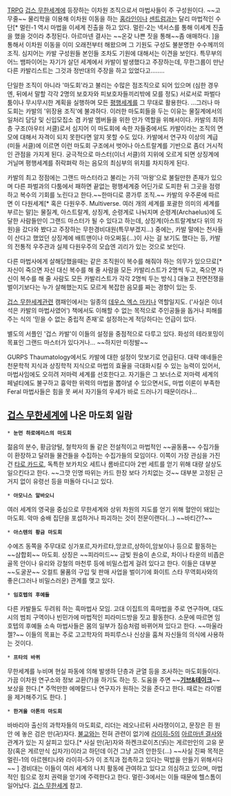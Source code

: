 [[TRPG]] [[겁스 무한세계]]에 등장하는 이차원 조직으로서 마법사들이 주 구성원이다. ~~고무줄~~ 물리학을 이용해 이차원 이동을 하는 [[홈라인]]이나 [[센트럼]]과는 달리 마법적인 수단[* 멀린-1 역시 마법을 이세계 진출을 하고 있다. 멀린-2는 넥서스를 통해 이세계 진출을 했을 것이라 추정된다. 아르마넨 결사는 ~~온갖 나쁜 짓을 통해~~좀 애매하다. ]을 통해서 이차원 이동을 이미 오래전부터 해왔으며 그 기원도 구성도 불분명한 수수께끼의 조직. 심지어는 카발 구성원들 본인들 조차도 기원에 대해서는 이견을 보인다. 특무부의 어느 뱀파이어는 자기가 살던 세계에서 카발이 발생했다고 주장하는데, 무한그룹이 만난 다른 카발리스트는 그것과 정반대의 주장을 하고 있었다고........ 

단일한 조직이 아니라 '마도회'라고 불리는 수많은 점조직으로 되어 있으며 (심한 경우엔, 뒤에서 말할 각각 2명의 보호자와 피보호자들끼리밖에 모를 정도) 서로서로 파벌다툼이나 무시무시한 계획을 실행하며 모든 [[평행세계]]를 그 무대로 활용한다.
...그러나 마도회는 카발의 '위장용 조직'에 불과하다. 이러한 마도회들을 두는 이유는 물질계에서의 일처리 담당 및 신입모집소 겸 카발 멤버들을 위한 안가 역할을 위해서이다. 카발의 최하층 구조(아우터 서클)로서 심지어 이 마도회에 속한 자들중에서도 카발이라는 조직의 면모에 대해서 자격이 되지 못한다면 알지 못할 수도 있다. 카발에서 연구자 이상의 계급(미들 서클)에 이르면 이런 마도회 구조에서 벗어나 아스트랄계를 기반으로 좀더 거시적인 관점을 가지게 된다. 궁극적으로 마스터(이너 서클)의 지위에 오르게 되면 상징계에 거닐며 평행세계를 쥐락펴락 하는 음모의 최심부의 위치를 차지하게 된다.

카발의 최고 정점에는 그랜드 마스터라고 불리는 가히 '마왕'으로 불릴만한 존재가 있으며 다른 파벌과의 다툼에서 패하면 끝없는 평행세계중 어딘가로 도피한 뒤 그곳을 점령하고 복수의 기회를 노린다고 한다.~~한마디로 콩가루 조직.~~ 카발의 우주론에 따르면 이 다원세계[* 혹은 다원우주. Multiverse. 여러 개의 세계를 포괄한 의미의 세계를 부르는 말]는 물질계, 아스트랄계, 상징계, 순령계로 나눠지며 순령계(Archaelus)에 도달한 사람들만이 그랜드 마스터가 될 수 있다고 하는데, 상징계(아스트랄계보다 위의 차원)을 갔다와 봤다고 주장하는 무한경비대원(특무부겠지...) 중에는, 카발 말에는 천사들이 산다고 했었던 상징계에 배트맨이나 마오쩌둥(...)이 사는 걸 보기도 했다는 등, 카발의 전통적 우주관과 실제 다원우주의 모습엔 괴리가 있는 것으로 보인다.

다른 마법사에게 살해당했을때는 같은 조직원이 복수를 해줘야 하는 의무가 있으므로[* 자신이 죽으면 자신 대신 복수를 해 줄 사람을 모든 카발리스트가 2명씩 두고, 죽으면 자신이 복수를 해 줄 사람도 모든 카발리스트가 각각 2명씩 두는 방식.] 대놓고 전면전쟁을 벌이기보다는 누가 살해했는지도 모르게 복잡한 음모를 짜는 경향이 있는 듯. 

[[겁스 무한세계]]관련 캠패인에서는 일종의 [[데우스 엑스 마키나]] 역할일지도. ('사실은 이녀석은 카발의 마법사였어') 책에서도 이해할 수 없는 목적으로 주인공들을 돕거나 피해를 주는 식의 '믿을 수 없는 중립적 존재'로 설정하는게 적당하다는 언급이 있다. 

별도의 서플인 '겁스 카발'이 이들의 설정을 중점적으로 다루고 있다. 화성의 테라포밍이 목표인 그랜드 마스터가 있다거나... ~~하지만 미정발~~

GURPS Thaumatology에서도 카발에 대한 설정이 맛보기로 언급된다. 대략 얘네들은 천문학적 지식과 상징학적 지식으로 마법의 효율을 극대화시킬 수 있는 능력이 있어서, 마법사임에도 오히려 저마력 세계를 선호한다고. 자기들은 그 보너스로 저마력 세계의 페널티에도 불구하고 흉악한 위력의 마법을 뽑아낼 수 있으면서도, 마법 이론이 부족한 Feral 마법사들은 힘을 못 써서 자기들의 우세가 바로 드러나기 때문이라나...

== [[겁스 무한세계]]에 나온 마도회 일람 ==
 * '''눈먼 하로에리스의 마도회'''
젊음의 분수, 황금양털, 철학자의 돌 같은 전설적이고 마법적인 ~~골동품~~ 수집가들이 환장하고 달려들 물건들을 수집하는 수집가들의 모임이다. 이쪽이 가장 관심을 가진 건 [[타로 카드]]로, 독특한 보카치오 세트나 롬바르디아 2번 세트를 얻기 위해 대량 살상도 일으킨다고 한다. ~~그깟 인명 따위는 카드 한장 보다 가치없는 것~~ 대부분 고정된 근거지 없이 유령선 등을 떠돌아 다니고 있다. 

 * '''아모니스 알바오니'''
여러 세계의 영국을 중심으로 무한세계와 상위 차원의 지도를 얻기 위해 혈안이 돼있는 마도회. 악마 숭배 집단을 포섭하거나 파괴하는 것이 전문이랜다(...) ~~바티간?~~

 * '''아스텐의 황금 마도회'''
수에즈 동쪽을 주무대로 싱가포르,자카르타,앙코르,상하이,암보이나 등으로 활동하는 ~~삼합회~~ 마도회. 상징은 ~~피라미드~~ 금빛 원숭이 손으로, 차이나 타운의 비좁은 골목 안이나 유리와 강철의 마천루 등에 비밀스럽게 걸려 있다고 한다. 이들은 대부분 ~~도굴꾼~~ 오컬트 물품의 구입 및 판매 사업을 벌이기에 화이트 스타 무역회사와의 좋은(그러나 비밀스러운) 관계를 맺고 있다.

 * '''임호텝의 후예들'''
다른 카발들도 두려워 하는 흑마법사 모임. 고대 이집트의 흑마법을 주로 연구하며, 대도시의 범죄 구역이나 빈민가에 마법적인 피라미드방을 짓고 활동한다. 소문에 따르면 임호텝의 후예들 소속 마법사들은 몸의 일부가 짐승처럼 바뀌어져 있다고 한다. ~~마울라젤?~~ 이들의 목표는 주로 고고학자의 파피루스나 신상을 훔쳐 자신들의 의식에 사용하는 것이다.

 * '''프타의 바퀴'''
무한세계를 누비며 현실 파동에 의해 발생하 단층과 균열 등을 조사하는 마도회들이다. 가끔 이차원 연구소와 정보 교환(?)을 하기도 하는 듯. 도움을 주면 ~~'''[[기브&테이크]]'''~~ 보상을 한다.[* 주먹만한 에메랄드나 연구자가 원하는 것을 준다고 한다. 때로는 라이벌을 제거해주기도 한다. ]

 * '''한겨울 아톤의 마도회'''
바바리아 출신의 과학자들의 마도회로, 리더는 레오나르뒤 사라쟁이이고, 문장은 흰 원안 에 놓은 검은 만(卍)자다. [[불교]]와는 전혀 관련이 없기에 [[라이히-5]]의 [[아르마넨 결사]]와 관계가 있는 지 살피고 있다.[* 사실 만(卍)자와 하켄크로이츠(卐)는 게르만인의 고유 문장(혹은 게르만식 십자가)이라고 하던데 이건 그냥 고려 안한듯(...) ~~사실 진짜 목적은 멀린-1의 아르헨티나와 라이히-5가 이 조직과 접촉하고 있다는 떡밥을 만들기 위해서다~~ ] 경비대는 이들이 여러 세계의 나치 활동에 관여하고 있다고 의심하고 있으며, 마법적인 힘으로 정치 권력을 얻기에 주력한다고 한다. 멀린-3에서는 이들 때문에 헬스톰이 일어났다. [[겁스 무한세계]] 참고.
